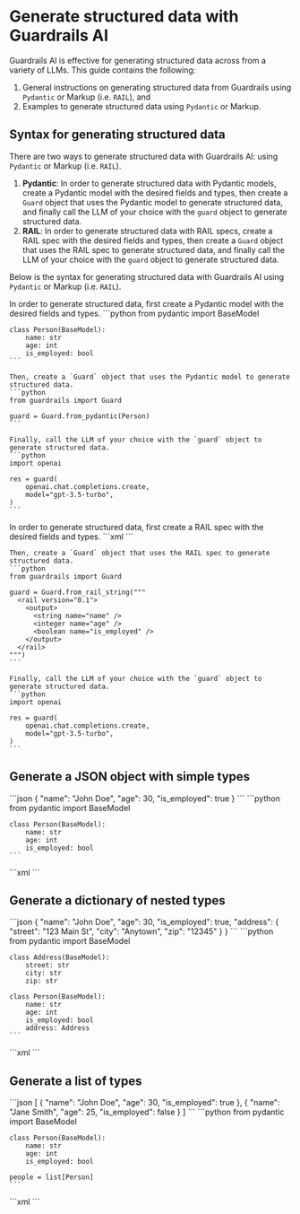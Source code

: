 
# Generate structured data with Guardrails AI

Guardrails AI is effective for generating structured data across from a variety of LLMs. This guide contains 
the following:
1. General instructions on generating structured data from Guardrails using `Pydantic` or Markup (i.e. `RAIL`), and
2. Examples to generate structured data using `Pydantic` or Markup.

## Syntax for generating structured data

There are two ways to generate structured data with Guardrails AI: using `Pydantic` or Markup (i.e. `RAIL`).

1. **Pydantic**: In order to generate structured data with Pydantic models, create a Pydantic model with the desired fields and types, then create a `Guard` object that uses the Pydantic model to generate structured data, and finally call the LLM of your choice with the `guard` object to generate structured data.
2. **RAIL**: In order to generate structured data with RAIL specs, create a RAIL spec with the desired fields and types, then create a `Guard` object that uses the RAIL spec to generate structured data, and finally call the LLM of your choice with the `guard` object to generate structured data.

Below is the syntax for generating structured data with Guardrails AI using `Pydantic` or Markup (i.e. `RAIL`).

<Tabs>
  <TabItem value="pydantic" label="Pydantic" default>
    In order to generate structured data, first create a Pydantic model with the desired fields and types.
    ```python
    from pydantic import BaseModel

    class Person(BaseModel):
        name: str
        age: int
        is_employed: bool
    ```

    Then, create a `Guard` object that uses the Pydantic model to generate structured data.
    ```python
    from guardrails import Guard

    guard = Guard.from_pydantic(Person)
    ```

    Finally, call the LLM of your choice with the `guard` object to generate structured data.
    ```python
    import openai

    res = guard(
        openai.chat.completions.create,
        model="gpt-3.5-turbo",
    )
    ```
  </TabItem>
  <TabItem value="rail" label="RAIL">
    In order to generate structured data, first create a RAIL spec with the desired fields and types.
    ```xml
    <rail version="0.1">
      <output>
        <string name="name" />
        <integer name="age" />
        <boolean name="is_employed" />
      </output>
    ```

    Then, create a `Guard` object that uses the RAIL spec to generate structured data.
    ```python
    from guardrails import Guard

    guard = Guard.from_rail_string("""
      <rail version="0.1">
        <output>
          <string name="name" />
          <integer name="age" />
          <boolean name="is_employed" />
        </output>
      </rail>
    """)
    ```

    Finally, call the LLM of your choice with the `guard` object to generate structured data.
    ```python
    import openai

    res = guard(
        openai.chat.completions.create,
        model="gpt-3.5-turbo",
    )
    ```
  </TabItem>
</Tabs>

## Generate a JSON object with simple types

<Tabs>
  <TabItem value="json" label="JSON" default>
    ```json
    {
      "name": "John Doe",
      "age": 30,
      "is_employed": true
    }
    ```
  </TabItem>
  <TabItem value="pydantic" label="Pydantic">
    ```python
    from pydantic import BaseModel

    class Person(BaseModel):
        name: str
        age: int
        is_employed: bool
    ```
  </TabItem>
  <TabItem value="rail" label="Markup">
    ```xml
    <rail version="0.1">
      <output>
        <string name="name" />
        <integer name="age" />
        <boolean name="is_employed" />
      </output>
    </rail>
    ```
  </TabItem>
</Tabs>


## Generate a dictionary of nested types

<Tabs>
  <TabItem value="json" label="JSON" default>
    ```json
    {
      "name": "John Doe",
      "age": 30,
      "is_employed": true,
      "address": {
        "street": "123 Main St",
        "city": "Anytown",
        "zip": "12345"
      }
    }
    ```
  </TabItem>
  <TabItem value="pydantic" label="Pydantic">
    ```python
    from pydantic import BaseModel

    class Address(BaseModel):
        street: str
        city: str
        zip: str

    class Person(BaseModel):
        name: str
        age: int
        is_employed: bool
        address: Address
    ```
  </TabItem>
  <TabItem value="rail" label="Markup">
    ```xml
    <rail version="0.1">
      <output>
        <string name="name" />
        <integer name="age" />
        <boolean name="is_employed" />
        <object name="address">
          <string name="street" />
          <string name="city" />
          <string name="zip" />
        </object>
      </output>
    </rail>
    ```
  </TabItem>
</Tabs>


## Generate a list of types

<Tabs>
  <TabItem value="json" label="JSON" default>
    ```json
    [
      {
        "name": "John Doe",
        "age": 30,
        "is_employed": true
      },
      {
        "name": "Jane Smith",
        "age": 25,
        "is_employed": false
      }
    ]
    ```
  </TabItem>
  <TabItem value="pydantic" label="Pydantic">
    ```python
    from pydantic import BaseModel

    class Person(BaseModel):
        name: str
        age: int
        is_employed: bool

    people = list[Person]
    ```
  </TabItem>
  <TabItem value="rail" label="Markup">
    ```xml
    <rail version="0.1">
      <output type="list">
        <object>
          <string name="name" />
          <integer name="age" />
          <boolean name="is_employed" />
        </object>
      </output>
    </rail>
    ```
  </TabItem>
</Tabs>
